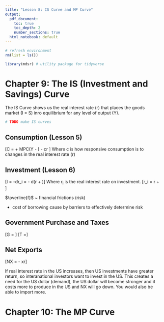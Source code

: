 ```yaml
---
title: "Lesson 8: IS Curve and MP Curve"
output:
  pdf_document: 
    toc: true
    toc_depth: 2
    number_sections: true
  html_notebook: default
---
```


```r
# refresh environment
rm(list = ls())

library(mdsr) # utility package for tidyverse
```

# Chapter 9: The IS (Investment and Savings) Curve

The IS Curve shows us the real interest rate (r) that places the goods market (I = S)
inro equilibrium for any level of output (Y).

```r
# TODO make IS curves
```

## Consumption (Lesson 5)

\[C = \overline{C} + MPC(Y - \overline{T}) - cr \]
Where c is how responsive consumption is to changes in the real interest rate (r)

## Investment (Lesson 6)

\[I = \overline{I}-dr_i = \overline{I} - d(r + \overline{f})\]
Where r~i~ is the real interest rate on investment.
\[r_i = r + \overline{f}\]

$\overline{f}$ ~ financial frictions (risk)

* cost of borrowing cause by barriers to effectively determine risk

## Government Purchase and Taxes

\[G = \overline{G}\]
\[T =\overline{T}\]

## Net Exports

\[NX = \overline{NX} - xr\]

If real interest rate in the US increases, then US investments have greater return,
so interanational investors want to invest in the US. This creates a need for the US
dollar (demand), the US dollar will become stronger and it costs more to produce in
the US and NX will go down. You would also be able to import more.

# Chapter 10: The MP Curve

























